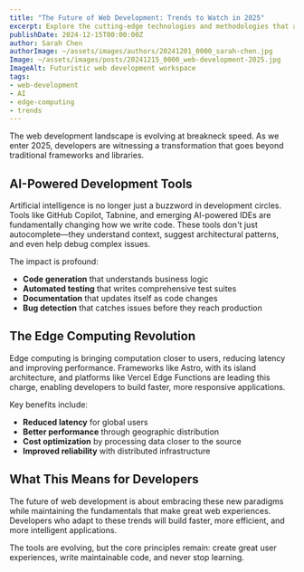```yaml
---
title: "The Future of Web Development: Trends to Watch in 2025"
excerpt: Explore the cutting-edge technologies and methodologies that are reshaping how we build for the web, from AI-powered development tools to the rise of edge computing.
publishDate: 2024-12-15T00:00:00Z
author: Sarah Chen
authorImage: ~/assets/images/authors/20241201_0000_sarah-chen.jpg
Image: ~/assets/images/posts/20241215_0000_web-development-2025.jpg
ImageAlt: Futuristic web development workspace
tags:
- web-development
- AI
- edge-computing
- trends
---
```


The web development landscape is evolving at breakneck speed. As we enter 2025, developers are witnessing a transformation that goes beyond traditional frameworks and libraries.

## AI-Powered Development Tools

Artificial intelligence is no longer just a buzzword in development circles. Tools like GitHub Copilot, Tabnine, and emerging AI-powered IDEs are fundamentally changing how we write code. These tools don't just autocomplete—they understand context, suggest architectural patterns, and even help debug complex issues.

The impact is profound:
- **Code generation** that understands business logic
- **Automated testing** that writes comprehensive test suites
- **Documentation** that updates itself as code changes
- **Bug detection** that catches issues before they reach production

## The Edge Computing Revolution

Edge computing is bringing computation closer to users, reducing latency and improving performance. Frameworks like Astro, with its island architecture, and platforms like Vercel Edge Functions are leading this charge, enabling developers to build faster, more responsive applications.

Key benefits include:
- **Reduced latency** for global users
- **Better performance** through geographic distribution
- **Cost optimization** by processing data closer to the source
- **Improved reliability** with distributed infrastructure

## What This Means for Developers

The future of web development is about embracing these new paradigms while maintaining the fundamentals that make great web experiences. Developers who adapt to these trends will build faster, more efficient, and more intelligent applications.

The tools are evolving, but the core principles remain: create great user experiences, write maintainable code, and never stop learning.
